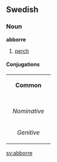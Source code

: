 ==Swedish==
===Noun===
'''abborre'''

#[[perch]]

====Conjugations====
{| border=1 cellspacing=0 
| bgcolor=#FFFFF0 colspan=5 align=center | '''Common''' 
|- 
|- bgcolor=#FFFFF0 align=center 
! rowspan=2 | 
| colspan=2 width=105 | ''Singular'' 
| colspan=2 | ''Plural'' 
|- bgcolor=#FFFFF0 align=center 
| width=105 | ''Indefinite'' 
| width=105 | ''Definite'' 
| width=105 | ''Indefinite'' 
|  width=105 | ''Definite'' 
|- align=center 
| width=105 bgcolor=#FFFFF0 | ''Nominative'' 
| [[abborre]] 
| [[abborren]] 
| [[abborrar]] 
| [[abborrarna]] 
|- align=center 
| width=105 bgcolor=#FFFFF0 | ''Genitive'' 
| [[abborres]] 
| [[abborrens]] 
| [[abborrars]] 
| [[abborrarnas]] 
|} 

[[sv:abborre]]